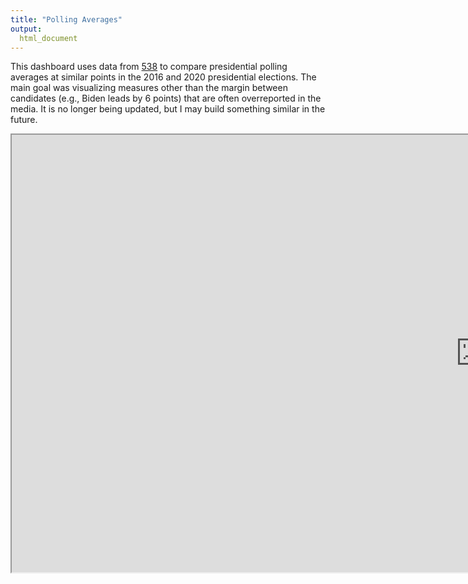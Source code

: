 ```yaml
---
title: "Polling Averages"
output:
  html_document
---
```


This dashboard uses data from [538](https://github.com/fivethirtyeight/data/tree/master/polls) to compare presidential polling averages at similar points in the 2016 and 2020 presidential elections. The main goal was visualizing measures other than the margin between candidates (e.g., Biden leads by 6 points) that are often overreported in the media. It is no longer being updated, but I may build something similar in the future.

<iframe src="https://public.tableau.com/views/PollingAverages/MAIN?:showVizHome=no&:embed=true" align = "left" scrolling="no"
 width="1500" height="700"></iframe>
 
